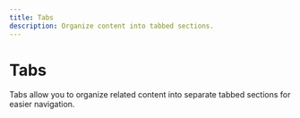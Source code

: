 ```yaml
---
title: Tabs
description: Organize content into tabbed sections.
---
```


# Tabs

Tabs allow you to organize related content into separate tabbed sections for easier navigation.
